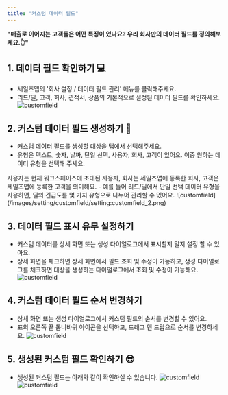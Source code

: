```yaml
---
title: "커스텀 데이터 필드"
---
```


**"매출로 이어지는 고객들은 어떤 특징이 있나요? 우리 회사만의 데이터 필드를 정의해보세요.👆"**

## 1. 데이터 필드 확인하기 💻
- 세일즈맵의 '회사 설정 / 데이터 필드 관리' 메뉴를 클릭해주세요.
- 리드/딜, 고객, 회사, 견적서, 상품의 기본적으로 설정된 데이터 필드를 확인하세요.
  ![customfield](/images/setting/customfield/setting:customfield_1.png)

## 2. 커스텀 데이터 필드 생성하기 📘
- 커스텀 데이터 필드를 생성할 대상을 탭에서 선택해주세요.
- 유형은 텍스트, 숫자, 날짜, 단일 선택, 사용자, 회사, 고객이 있어요. 이중 원하는 데이터 유형을 선택해 주세요.
<Tip>
  사용자는 현재 워크스페이스에 초대된 사용자, 회사는 세일즈맵에 등록한 회사, 고객은 세일즈맵에 등록한 고객을 의미해요.
</Tip>
- 예를 들어 리드/딜에서 단일 선택 데이터 유형을 사용하면, 딜의 긴급도를 몇 가지 유형으로 나누어 관리할 수 있어요.
  ![customfield](/images/setting/customfield/setting:customfield_2.png)

## 3. 데이터 필드 표시 유무 설정하기
- 커스텀 데이터를 상세 화면 또는 생성 다이얼로그에서 표시할지 말지 설정 할 수 있아요.
- 상세 화면을 체크하면 상세 화면에서 필드 조회 및 수정이 가능하고, 생성 다이얼로그를 체크하면 대상을 생성하는 다이얼로그에서 조회 및 수정이 가능해요.
  ![customfield](/images/setting/customfield/setting:customfield_3.png)

## 4. 커스텀 데이터 필드 순서 변경하기
- 상세 화면 또는 생성 다이얼로그에서 커스텀 필드의 순서를 변경할 수 있어요.
- 표의 오른쪽 끝 톱니바퀴 아이콘을 선택하고, 드래그 앤 드랍으로 순서를 변경하세요.
  ![customfield](/images/setting/customfield/setting:customfield_4.png)

## 5. 생성된 커스텀 필드 확인하기 😎
- 생성된 커스텀 필드는 아래와 같이 확인하실 수 있습니다.
  ![customfield](/images/setting/customfield/setting:customfield_5.png)
  ![customfield](/images/setting/customfield/setting:customfield_6.png)
